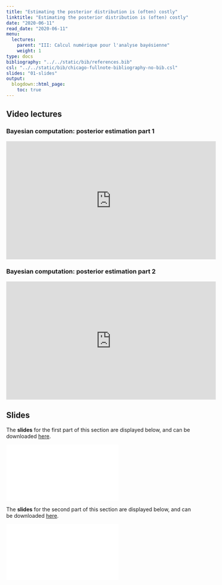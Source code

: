 ```yaml
---
title: "Estimating the posterior distribution is (often) costly"
linktitle: "Estimating the posterior distribution is (often) costly"
date: "2020-06-11"
read_date: "2020-06-11"
menu:
  lectures:
    parent: "III: Calcul numérique pour l'analyse bayésienne"
    weight: 1
type: docs
bibliography: "../../static/bib/references.bib"
csl: "../../static/bib/chicago-fullnote-bibliography-no-bib.csl"
slides: "01-slides"
output:
  blogdown::html_page:
    toc: true
---
```


## Video lectures

### Bayesian computation: posterior estimation part 1
<iframe width="560" height="315" src="https://www.youtube.com/embed/1_uThH_ryBU" frameborder="0" allow="accelerometer; autoplay; encrypted-media; gyroscope; picture-in-picture" allowfullscreen></iframe>

### Bayesian computation: posterior estimation part 2
<iframe width="560" height="315" src="https://www.youtube.com/embed/iKkBlSDqiEg" frameborder="0" allow="accelerometer; autoplay; encrypted-media; gyroscope; picture-in-picture" allowfullscreen></iframe>


## Slides

The **slides** for the first part of this section are displayed below, and can be downloaded [here](/slides/slidesMCMCIntro1.pdf).

<html>
<body>
  <object data="/slides/slidesMCMCIntro1.pdf##view=fit" type="application/pdf" width="420" height="237">
        <embed src="/slides/slidesMCMCIntro1.pdf##view=fit" type="application/pdf"/>
  </object>
</body>
</html>


The **slides** for the second part of this section are displayed below, and can be downloaded [here](/slides/slidesMCMCIntro2.pdf).

<html>
<body>
  <object data="/slides/slidesMCMCIntro2.pdf##view=fit" type="application/pdf" width="420" height="237">
        <embed src="/slides/slidesMCMCIntro2.pdf##view=fit" type="application/pdf"/>
  </object>
</body>
</html>